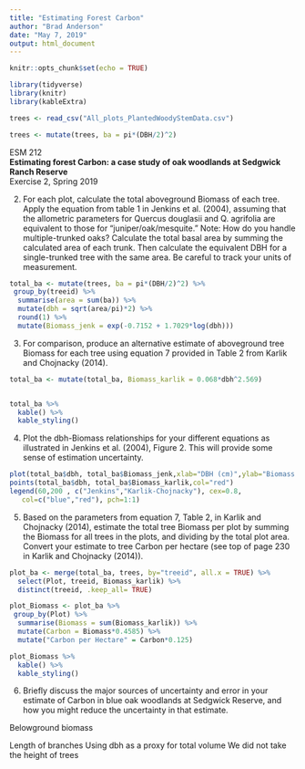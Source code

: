 ```yaml
---
title: "Estimating Forest Carbon"
author: "Brad Anderson"
date: "May 7, 2019"
output: html_document
---
```


```r
knitr::opts_chunk$set(echo = TRUE)
```

```r
library(tidyverse)
library(knitr)
library(kableExtra)

trees <- read_csv("All_plots_PlantedWoodyStemData.csv")

trees <- mutate(trees, ba = pi*(DBH/2)^2)
```


ESM 212  
**Estimating forest Carbon: a case study of oak woodlands at Sedgwick Ranch Reserve**  
Exercise 2, Spring 2019

2) For each plot, calculate the total aboveground Biomass of each tree. Apply the equation from table 1 in Jenkins et al. (2004), assuming that the allometric parameters for Quercus douglasii and Q. agrifolia are equivalent to those for “juniper/oak/mesquite.” 
Note: How do you handle multiple-trunked oaks? Calculate the total basal area by summing the calculated area of each trunk. Then calculate the equivalent DBH for a single-trunked tree with the same area. Be careful to track your units of measurement.

```r

total_ba <- mutate(trees, ba = pi*(DBH/2)^2) %>% 
 group_by(treeid) %>%
  summarise(area = sum(ba)) %>% 
  mutate(dbh = sqrt(area/pi)*2) %>% 
  round(1) %>% 
  mutate(Biomass_jenk = exp(-0.7152 + 1.7029*log(dbh)))

```


3) For comparison, produce an alternative estimate of aboveground tree Biomass for each tree using equation 7 provided in Table 2 from Karlik and Chojnacky (2014).

```r

total_ba <- mutate(total_ba, Biomass_karlik = 0.068*dbh^2.569)


total_ba %>%
  kable() %>%
  kable_styling()
```


4) Plot the dbh-Biomass relationships for your different equations as illustrated in Jenkins et al. (2004), Figure 2. This will provide some sense of estimation uncertainty.

```r
plot(total_ba$dbh, total_ba$Biomass_jenk,xlab="DBH (cm)",ylab="Biomass (kg)", col="blue")
points(total_ba$dbh, total_ba$Biomass_karlik,col="red")
legend(60,200 , c("Jenkins","Karlik-Chojnacky"), cex=0.8, 
   col=c("blue","red"), pch=1:1)
```


5) Based on the parameters from equation 7, Table 2, in Karlik and Chojnacky (2014), estimate the total tree Biomass per plot by summing the Biomass for all trees in the plots, and dividing by the total plot area. Convert your estimate to tree Carbon per hectare (see top of page 230 in Karlik and Chojnacky (2014)).

```r

plot_ba <- merge(total_ba, trees, by="treeid", all.x = TRUE) %>% 
  select(Plot, treeid, Biomass_karlik) %>% 
  distinct(treeid, .keep_all= TRUE)
```

```r

plot_Biomass <- plot_ba %>% 
 group_by(Plot) %>%
  summarise(Biomass = sum(Biomass_karlik)) %>% 
  mutate(Carbon = Biomass*0.4585) %>% 
  mutate("Carbon per Hectare" = Carbon*0.125)

plot_Biomass %>%
  kable() %>%
  kable_styling()

```


6) Briefly discuss the major sources of uncertainty and error in your estimate of Carbon in blue oak woodlands at Sedgwick Reserve, and how you might reduce the uncertainty in that estimate.


Belowground biomass

Length of branches
Using dbh as a proxy for total volume
We did not take the height of trees


